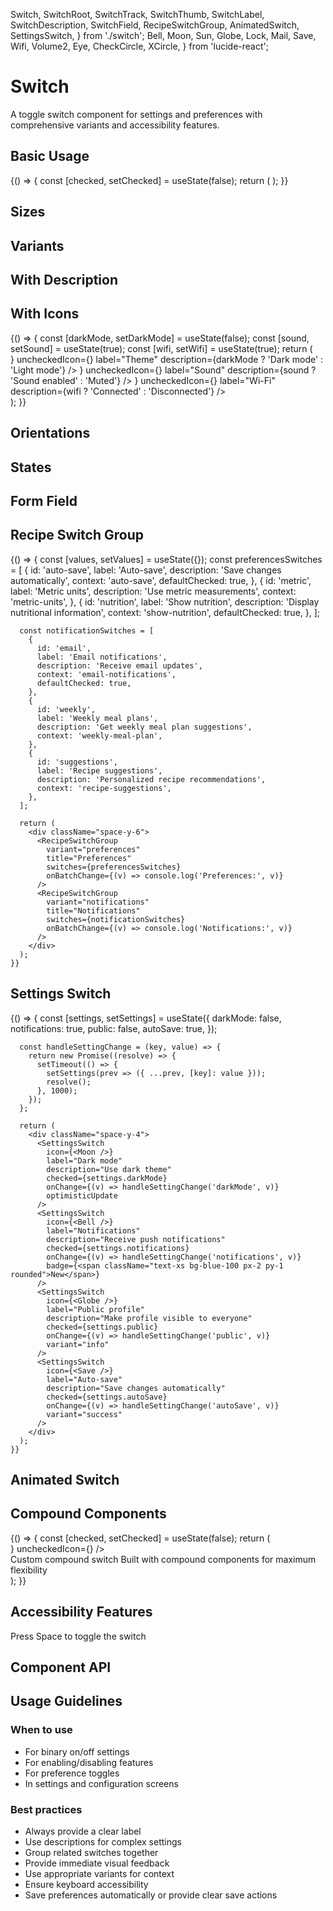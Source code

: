   Switch,
  SwitchRoot,
  SwitchTrack,
  SwitchThumb,
  SwitchLabel,
  SwitchDescription,
  SwitchField,
  RecipeSwitchGroup,
  AnimatedSwitch,
  SettingsSwitch,
} from './switch';
  Bell,
  Moon,
  Sun,
  Globe,
  Lock,
  Mail,
  Save,
  Wifi,
  Volume2,
  Eye,
  CheckCircle,
  XCircle,
} from 'lucide-react';

<Meta title="Components/Switch" component={Switch} />

# Switch

A toggle switch component for settings and preferences with comprehensive variants and accessibility features.

## Basic Usage

<Canvas>
  <Story name="Default">
    {() => {
      const [checked, setChecked] = useState(false);
      return (
        <Switch
          checked={checked}
          onCheckedChange={setChecked}
          label="Enable notifications"
        />
      );
    }}
  </Story>
</Canvas>

## Sizes

<Canvas>
  <Story name="Sizes">
    <div className="space-y-4">
      <Switch size="sm" label="Small switch" defaultChecked />
      <Switch size="md" label="Medium switch (default)" defaultChecked />
      <Switch size="lg" label="Large switch" defaultChecked />
      <Switch size="xl" label="Extra large switch" defaultChecked />
    </div>
  </Story>
</Canvas>

## Variants

<Canvas>
  <Story name="Variants">
    <div className="space-y-4">
      <Switch variant="default" label="Default variant" defaultChecked />
      <Switch variant="success" label="Success variant" defaultChecked />
      <Switch variant="warning" label="Warning variant" defaultChecked />
      <Switch variant="danger" label="Danger variant" defaultChecked />
      <Switch variant="info" label="Info variant" defaultChecked />
      <Switch variant="subtle" label="Subtle variant" defaultChecked />
    </div>
  </Story>
</Canvas>

## With Description

<Canvas>
  <Story name="With Description">
    <div className="space-y-4">
      <Switch
        label="Auto-save"
        description="Automatically save your changes as you type"
        defaultChecked
      />
      <Switch
        label="Dark mode"
        description="Switch between light and dark themes"
      />
      <Switch
        label="Public profile"
        description="Make your profile visible to other users"
        variant="info"
      />
    </div>
  </Story>
</Canvas>

## With Icons

<Canvas>
  <Story name="With Icons">
    {() => {
      const [darkMode, setDarkMode] = useState(false);
      const [sound, setSound] = useState(true);
      const [wifi, setWifi] = useState(true);
      return (
        <div className="space-y-4">
          <Switch
            checked={darkMode}
            onCheckedChange={setDarkMode}
            checkedIcon={<Moon className="h-3 w-3" />}
            uncheckedIcon={<Sun className="h-3 w-3" />}
            label="Theme"
            description={darkMode ? 'Dark mode' : 'Light mode'}
          />
          <Switch
            checked={sound}
            onCheckedChange={setSound}
            checkedIcon={<Volume2 className="h-3 w-3" />}
            uncheckedIcon={<Volume2 className="h-3 w-3 opacity-50" />}
            label="Sound"
            description={sound ? 'Sound enabled' : 'Muted'}
          />
          <Switch
            checked={wifi}
            onCheckedChange={setWifi}
            checkedIcon={<Wifi className="h-3 w-3" />}
            uncheckedIcon={<Wifi className="h-3 w-3 opacity-50" />}
            label="Wi-Fi"
            description={wifi ? 'Connected' : 'Disconnected'}
          />
        </div>
      );
    }}
  </Story>
</Canvas>

## Orientations

<Canvas>
  <Story name="Orientations">
    <div className="space-y-6">
      <Switch
        orientation="horizontal"
        label="Horizontal (default)"
        description="Label and description on the right"
        defaultChecked
      />
      <Switch
        orientation="vertical"
        label="Vertical"
        description="Label and description below"
        defaultChecked
      />
      <Switch
        orientation="reverse-horizontal"
        label="Reverse horizontal"
        description="Label and description on the left"
        defaultChecked
      />
      <Switch
        orientation="reverse-vertical"
        label="Reverse vertical"
        description="Label and description above"
        defaultChecked
      />
    </div>
  </Story>
</Canvas>

## States

<Canvas>
  <Story name="States">
    <div className="space-y-4">
      <Switch label="Enabled switch" />
      <Switch label="Disabled switch" disabled />
      <Switch label="Disabled checked" disabled defaultChecked />
      <Switch label="Loading switch" loading />
      <Switch label="Required switch" required />
      <Switch
        label="With error"
        error="This field is required"
        description="Please enable this option"
      />
    </div>
  </Story>
</Canvas>

## Form Field

<Canvas>
  <Story name="Form Field">
    <div className="space-y-4">
      <SwitchField
        label="Terms and conditions"
        helperText="You must accept the terms to continue"
        required
      />
      <SwitchField
        label="Marketing emails"
        helperText="Receive updates about new recipes and features"
        defaultChecked
      />
      <SwitchField
        label="Privacy settings"
        error="Please review your privacy settings"
        helperText="Control who can see your recipes"
      />
    </div>
  </Story>
</Canvas>

## Recipe Switch Group

<Canvas>
  <Story name="Recipe Switch Group">
    {() => {
      const [values, setValues] = useState({});
      const preferencesSwitches = [
        {
          id: 'auto-save',
          label: 'Auto-save',
          description: 'Save changes automatically',
          context: 'auto-save',
          defaultChecked: true,
        },
        {
          id: 'metric',
          label: 'Metric units',
          description: 'Use metric measurements',
          context: 'metric-units',
        },
        {
          id: 'nutrition',
          label: 'Show nutrition',
          description: 'Display nutritional information',
          context: 'show-nutrition',
          defaultChecked: true,
        },
      ];

      const notificationSwitches = [
        {
          id: 'email',
          label: 'Email notifications',
          description: 'Receive email updates',
          context: 'email-notifications',
          defaultChecked: true,
        },
        {
          id: 'weekly',
          label: 'Weekly meal plans',
          description: 'Get weekly meal plan suggestions',
          context: 'weekly-meal-plan',
        },
        {
          id: 'suggestions',
          label: 'Recipe suggestions',
          description: 'Personalized recipe recommendations',
          context: 'recipe-suggestions',
        },
      ];

      return (
        <div className="space-y-6">
          <RecipeSwitchGroup
            variant="preferences"
            title="Preferences"
            switches={preferencesSwitches}
            onBatchChange={(v) => console.log('Preferences:', v)}
          />
          <RecipeSwitchGroup
            variant="notifications"
            title="Notifications"
            switches={notificationSwitches}
            onBatchChange={(v) => console.log('Notifications:', v)}
          />
        </div>
      );
    }}
  </Story>
</Canvas>

## Settings Switch

<Canvas>
  <Story name="Settings Switch">
    {() => {
      const [settings, setSettings] = useState({
        darkMode: false,
        notifications: true,
        public: false,
        autoSave: true,
      });

      const handleSettingChange = (key, value) => {
        return new Promise((resolve) => {
          setTimeout(() => {
            setSettings(prev => ({ ...prev, [key]: value }));
            resolve();
          }, 1000);
        });
      };

      return (
        <div className="space-y-4">
          <SettingsSwitch
            icon={<Moon />}
            label="Dark mode"
            description="Use dark theme"
            checked={settings.darkMode}
            onChange={(v) => handleSettingChange('darkMode', v)}
            optimisticUpdate
          />
          <SettingsSwitch
            icon={<Bell />}
            label="Notifications"
            description="Receive push notifications"
            checked={settings.notifications}
            onChange={(v) => handleSettingChange('notifications', v)}
            badge={<span className="text-xs bg-blue-100 px-2 py-1 rounded">New</span>}
          />
          <SettingsSwitch
            icon={<Globe />}
            label="Public profile"
            description="Make profile visible to everyone"
            checked={settings.public}
            onChange={(v) => handleSettingChange('public', v)}
            variant="info"
          />
          <SettingsSwitch
            icon={<Save />}
            label="Auto-save"
            description="Save changes automatically"
            checked={settings.autoSave}
            onChange={(v) => handleSettingChange('autoSave', v)}
            variant="success"
          />
        </div>
      );
    }}
  </Story>
</Canvas>

## Animated Switch

<Canvas>
  <Story name="Animated Switch">
    <div className="space-y-4">
      <AnimatedSwitch
        label="Slide animation (default)"
        animationType="slide"
        animationDuration={200}
        defaultChecked
      />
      <AnimatedSwitch
        label="Fade animation"
        animationType="fade"
        animationDuration={300}
        defaultChecked
      />
      <AnimatedSwitch
        label="Scale animation"
        animationType="scale"
        animationDuration={150}
        defaultChecked
      />
    </div>
  </Story>
</Canvas>

## Compound Components

<Canvas>
  <Story name="Compound Components">
    {() => {
      const [checked, setChecked] = useState(false);
      return (
        <div className="space-y-6">
          <SwitchRoot
            checked={checked}
            onCheckedChange={setChecked}
            className="flex items-center gap-4 p-4 border rounded-lg"
          >
            <SwitchTrack size="lg" variant="success">
              <SwitchThumb
                size="lg"
                checkedIcon={<CheckCircle className="h-4 w-4 text-green-600" />}
                uncheckedIcon={<XCircle className="h-4 w-4 text-gray-400" />}
              />
            </SwitchTrack>
            <div className="flex-1">
              <SwitchLabel size="lg" className="block font-semibold">
                Custom compound switch
              </SwitchLabel>
              <SwitchDescription size="lg" className="mt-1">
                Built with compound components for maximum flexibility
              </SwitchDescription>
            </div>
          </SwitchRoot>
        </div>
      );
    }}
  </Story>
</Canvas>

## Accessibility Features

<Canvas>
  <Story name="Accessibility">
    <div className="space-y-4">
      <Switch
        label="Screen reader friendly"
        description="Includes proper ARIA attributes"
        aria-label="Enable screen reader support"
        defaultChecked
      />
      <Switch
        label="Keyboard navigation"
        description="Fully keyboard accessible"
        aria-describedby="keyboard-help"
      />
      <div id="keyboard-help" className="text-sm text-gray-600 mt-2">
        Press Space to toggle the switch
      </div>
    </div>
  </Story>
</Canvas>

## Component API

<ArgsTable of={Switch} />

## Usage Guidelines

### When to use
- For binary on/off settings
- For enabling/disabling features
- For preference toggles
- In settings and configuration screens

### Best practices
- Always provide a clear label
- Use descriptions for complex settings
- Group related switches together
- Provide immediate visual feedback
- Use appropriate variants for context
- Ensure keyboard accessibility
- Save preferences automatically or provide clear save actions
